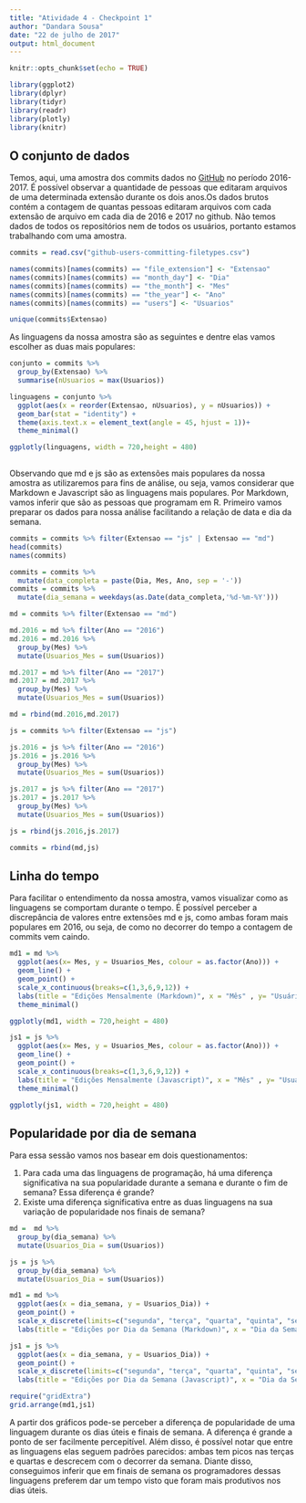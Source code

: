 ```yaml
---
title: "Atividade 4 - Checkpoint 1"
author: "Dandara Sousa"
date: "22 de julho de 2017"
output: html_document
---
```


```r
knitr::opts_chunk$set(echo = TRUE)
```


```r
library(ggplot2)
library(dplyr)
library(tidyr)
library(readr)
library(plotly)
library(knitr)


```

## O conjunto de dados

Temos, aqui, uma amostra dos commits dados no [GitHub](http://github.com/) no período 2016-2017. É possível observar a quantidade de pessoas que editaram arquivos de uma determinada extensão durante os dois anos.Os dados brutos contém a contagem de quantas pessoas editaram arquivos com cada extensão de arquivo em cada dia de 2016 e 2017 no github. Não temos dados de todos os repositórios nem de todos os usuários, portanto estamos trabalhando com uma amostra. 

```r
commits = read.csv("github-users-committing-filetypes.csv")

names(commits)[names(commits) == "file_extension"] <- "Extensao"
names(commits)[names(commits) == "month_day"] <- "Dia"
names(commits)[names(commits) == "the_month"] <- "Mes"
names(commits)[names(commits) == "the_year"] <- "Ano"
names(commits)[names(commits) == "users"] <- "Usuarios"

unique(commits$Extensao)

```

As linguagens da nossa amostra são as seguintes e dentre elas vamos escolher as duas mais populares:
```r
conjunto = commits %>%
  group_by(Extensao) %>%
  summarise(nUsuarios = max(Usuarios))

linguagens = conjunto %>%
  ggplot(aes(x = reorder(Extensao, nUsuarios), y = nUsuarios)) + 
  geom_bar(stat = "identity") +
  theme(axis.text.x = element_text(angle = 45, hjust = 1))+
  theme_minimal()

ggplotly(linguagens, width = 720,height = 480)
  
```

Observando que md e js são as extensões mais populares da nossa amostra as utilizaremos para fins de análise, ou seja, vamos considerar que Markdown e Javascript são as linguagens mais populares. Por Markdown, vamos inferir que são as pessoas que programam em R.
Primeiro vamos preparar os dados para nossa análise facilitando a relação de data e dia da semana.

```r
commits = commits %>% filter(Extensao == "js" | Extensao == "md")
head(commits)
names(commits)

commits = commits %>%
  mutate(data_completa = paste(Dia, Mes, Ano, sep = '-'))
commits = commits %>%
  mutate(dia_semana = weekdays(as.Date(data_completa,'%d-%m-%Y')))

md = commits %>% filter(Extensao == "md")

md.2016 = md %>% filter(Ano == "2016")
md.2016 = md.2016 %>% 
  group_by(Mes) %>%
  mutate(Usuarios_Mes = sum(Usuarios))

md.2017 = md %>% filter(Ano == "2017")
md.2017 = md.2017 %>%
  group_by(Mes) %>%
  mutate(Usuarios_Mes = sum(Usuarios))

md = rbind(md.2016,md.2017)

js = commits %>% filter(Extensao == "js")

js.2016 = js %>% filter(Ano == "2016")
js.2016 = js.2016 %>% 
  group_by(Mes) %>%
  mutate(Usuarios_Mes = sum(Usuarios))

js.2017 = js %>% filter(Ano == "2017")
js.2017 = js.2017 %>%
  group_by(Mes) %>%
  mutate(Usuarios_Mes = sum(Usuarios))

js = rbind(js.2016,js.2017)

commits = rbind(md,js)

```

## Linha do tempo

Para facilitar o entendimento da nossa amostra, vamos visualizar como as linguagens se comportam durante o tempo. É possível perceber a discrepância de valores entre extensões md e js, como ambas foram mais populares em 2016, ou seja, de como no decorrer do tempo a contagem de commits vem caindo.

```r
md1 = md %>%
  ggplot(aes(x= Mes, y = Usuarios_Mes, colour = as.factor(Ano))) +
  geom_line() + 
  geom_point() +
  scale_x_continuous(breaks=c(1,3,6,9,12)) +
  labs(title = "Edições Mensalmente (Markdown)", x = "Mês" , y= "Usuários Editores", colour = "Ano") +
  theme_minimal()

ggplotly(md1, width = 720,height = 480)


```

```r
js1 = js %>%
  ggplot(aes(x= Mes, y = Usuarios_Mes, colour = as.factor(Ano))) +
  geom_line() + 
  geom_point() +
  scale_x_continuous(breaks=c(1,3,6,9,12)) +
  labs(title = "Edições Mensalmente (Javascript)", x = "Mês" , y= "Usuários Editores", colour = "Ano") +
  theme_minimal()

ggplotly(js1, width = 720,height = 480)
```


## Popularidade por dia de semana

Para essa sessão vamos nos basear em dois questionamentos:

1. Para cada uma das linguagens de programação, há uma diferença significativa na sua popularidade durante a semana e durante o fim de semana? Essa diferença é grande?
2. Existe uma diferença significativa entre as duas linguagens na sua variação de popularidade nos finais de semana?

```r
md =  md %>%
  group_by(dia_semana) %>%
  mutate(Usuarios_Dia = sum(Usuarios))

js = js %>%
  group_by(dia_semana) %>%
  mutate(Usuarios_Dia = sum(Usuarios))

md1 = md %>% 
  ggplot(aes(x = dia_semana, y = Usuarios_Dia)) + 
  geom_point() + 
  scale_x_discrete(limits=c("segunda", "terça", "quarta", "quinta", "sexta", "sábado", "domingo")) + 
  labs(title = "Edições por Dia da Semana (Markdown)", x = "Dia da Semana" , y= "Usuários que Fizeram Edições")

js1 = js %>% 
  ggplot(aes(x = dia_semana, y = Usuarios_Dia)) + 
  geom_point() + 
  scale_x_discrete(limits=c("segunda", "terça", "quarta", "quinta", "sexta", "sábado", "domingo")) + 
  labs(title = "Edições por Dia da Semana (Javascript)", x = "Dia da Semana" , y= "Usuários que Fizeram Edições")

require("gridExtra")
grid.arrange(md1,js1)

```

A partir dos gráficos pode-se perceber a diferença de popularidade de uma linguagem durante os dias úteis e finais de semana. A diferença é grande a ponto de ser facilmente percepitível. Além disso, é possível notar que entre as linguagens elas seguem padrões parecidos: ambas tem picos nas terças e quartas e descrecem com o decorrer da semana. Diante disso, conseguimos inferir que em finais de semana os programadores dessas linguagens preferem dar um tempo visto que foram mais produtivos nos dias úteis.